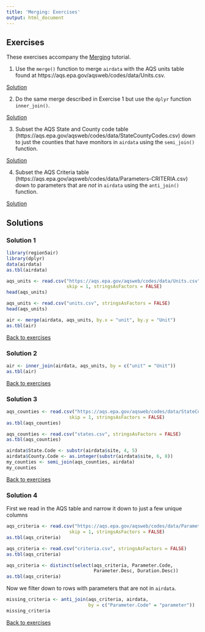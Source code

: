 ```yaml
---
title: 'Merging: Exercises'
output: html_document
---
```


## Exercises {#ex}

These exercises accompany the [Merging](http://rpubs.com/NateByers/merging) tutorial. 

1. Use the `merge()` function to merge `airdata` with the AQS units table found at 
https://aqs.epa.gov/aqsweb/codes/data/Units.csv.

[Solution](#ex1)

2. Do the same merge described in Exercise 1 but use the `dplyr` function `inner_join()`.

[Solution](#ex2)

3. Subset the AQS State and County code table (https://aqs.epa.gov/aqsweb/codes/data/StateCountyCodes.csv) 
down to just the counties that have monitors in `airdata` using the
`semi_join()` function.

[Solution](#ex3)

4. Subset the AQS Criteria table (https://aqs.epa.gov/aqsweb/codes/data/Parameters-CRITERIA.csv)
down to parameters that are *not* in `airdata` using the `anti_join()` function.

[Solution](#ex4)

## Solutions

### Solution 1{#ex1}

```r
library(region5air)
library(dplyr)
data(airdata)
as.tbl(airdata)
```

```r
aqs_units <- read.csv("https://aqs.epa.gov/aqsweb/codes/data/Units.csv",
                      skip = 1, stringsAsFactors = FALSE)
head(aqs_units)
```

```r
aqs_units <- read.csv("units.csv", stringsAsFactors = FALSE)
head(aqs_units)
```

```r
air <- merge(airdata, aqs_units, by.x = "unit", by.y = "Unit")
as.tbl(air)
```

[Back to exercises](#ex)

### Solution 2 {#ex2}

```r
air <- inner_join(airdata, aqs_units, by = c("unit" = "Unit"))
as.tbl(air)
```

[Back to exercises](#ex)

### Solution 3 {#ex3}

```r
aqs_counties <- read.csv("https://aqs.epa.gov/aqsweb/codes/data/StateCountyCodes.csv",
                       skip = 1, stringsAsFactors = FALSE)
as.tbl(aqs_counties)
```

```r
aqs_counties <- read.csv("states.csv", stringsAsFactors = FALSE)
as.tbl(aqs_counties)
```

```r
airdata$State.Code <- substr(airdata$site, 4, 5)
airdata$County.Code <- as.integer(substr(airdata$site, 6, 8))
my_counties <- semi_join(aqs_counties, airdata)
my_counties
```

[Back to exercises](#ex)

### Solution 4 {#ex4}

First we read in the AQS table and narrow it down to just a few unique columns

```r
aqs_criteria <- read.csv("https://aqs.epa.gov/aqsweb/codes/data/Parameters-CRITERIA.csv",
                       skip = 1, stringsAsFactors = FALSE)
as.tbl(aqs_criteria)
```

```r
aqs_criteria <- read.csv("criteria.csv", stringsAsFactors = FALSE)
as.tbl(aqs_criteria)
```

```r
aqs_criteria <- distinct(select(aqs_criteria, Parameter.Code, 
                                Parameter.Desc, Duration.Desc))
as.tbl(aqs_criteria)
```

Now we filter down to rows with parameters that are not in `airdata`.

```r
missing_criteria <- anti_join(aqs_criteria, airdata, 
                              by = c("Parameter.Code" = "parameter"))
missing_criteria
```

[Back to exercises](#ex)